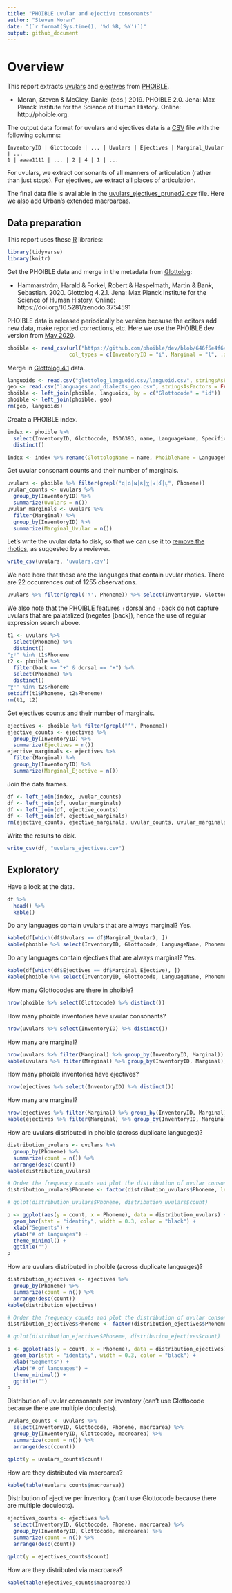 ```yaml
---
title: "PHOIBLE uvular and ejective consonants"
author: "Steven Moran"
date: "(`r format(Sys.time(), '%d %B, %Y')`)"
output: github_document
---
```


# Overview

This report extracts [uvulars](https://en.wikipedia.org/wiki/Uvular_consonant) and [ejectives](https://en.wikipedia.org/wiki/Ejective_consonant) from [PHOIBLE](https://phoible.org/).

* Moran, Steven & McCloy, Daniel (eds.) 2019. PHOIBLE 2.0. Jena: Max Planck Institute for the Science of Human History. Online: http://phoible.org.

The output data format for uvulars and ejectives data is a [CSV](https://en.wikipedia.org/wiki/Comma-separated_values) file with the following columns:

```
InventoryID | Glottocode | ... | Uvulars | Ejectives | Marginal_Uvular | ...
1 | aaaa1111 | ... | 2 | 4 | 1 | ...
```

For uvulars, we extract consonants of all manners of articulation (rather than just stops). For ejectives, we extract all places of articulation. 

The final data file is available in the [uvulars_ejectives_pruned2.csv](../Data/uvulars_ejectives_pruned2.csv) file. Here we also add Urban's extended macroareas.


## Data preparation

This report uses these [R](https://cran.r-project.org/) libraries:

```r
library(tidyverse)
library(knitr)
```

Get the PHOIBLE data and merge in the metadata from [Glottolog](https://glottolog.org/):

* Hammarström, Harald & Forkel, Robert & Haspelmath, Martin & Bank, Sebastian. 2020. Glottolog 4.2.1. Jena: Max Planck Institute for the Science of Human History. Online: https://doi.org/10.5281/zenodo.3754591

PHOIBLE data is released periodically be version because the editors add new data, make reported corrections, etc. Here we use the PHOIBLE dev version from [May 2020](https://github.com/phoible/dev/tree/646f5e4f64bfefb7868bf4a3b65bcd1da243976a).

```r
phoible <- read_csv(url("https://github.com/phoible/dev/blob/646f5e4f64bfefb7868bf4a3b65bcd1da243976a/data/phoible.csv?raw=true"), 
                    col_types = c(InventoryID = "i", Marginal = "l", .default = "c"))
```

Merge in [Glottolog 4.1](https://glottolog.org/meta/downloads) data.

```r
languoids <- read.csv("glottolog_languoid.csv/languoid.csv", stringsAsFactors = FALSE)
geo <- read.csv("languages_and_dialects_geo.csv", stringsAsFactors = FALSE)
phoible <- left_join(phoible, languoids, by = c("Glottocode" = "id"))
phoible <- left_join(phoible, geo)
rm(geo, languoids)
```

Create a PHOIBLE index.

```r
index <- phoible %>%
  select(InventoryID, Glottocode, ISO6393, name, LanguageName, SpecificDialect, Source, family_id, level, status, latitude, longitude, country_ids, macroarea) %>%
  distinct()

index <- index %>% rename(GlottologName = name, PhoibleName = LanguageName)
```

Get uvular consonant counts and their number of marginals.

```r
uvulars <- phoible %>% filter(grepl("q|ɢ|ɴ|ʀ|χ|ʁ|ʛ|ʟ̠", Phoneme))
uvular_counts <- uvulars %>%
  group_by(InventoryID) %>%
  summarize(Uvulars = n())
uvular_marginals <- uvulars %>%
  filter(Marginal) %>%
  group_by(InventoryID) %>%
  summarize(Marginal_Uvular = n())
```

Let's write the uvular data to disk, so that we can use it to [remove the rhotics](remove_uvular_rhotics.Rmd), as suggested by a reviewer.

```r
write_csv(uvulars, 'uvulars.csv')
```

We note here that these are the languages that contain uvular rhotics. There are 22 occurrences out of 1255 observations.

```r
uvulars %>% filter(grepl('ʀ', Phoneme)) %>% select(InventoryID, Glottocode, LanguageName, SpecificDialect, Phoneme, Allophones, Marginal) %>% kable()
```

We also note that the PHOIBLE features +dorsal and +back do not capture uvulars that are palatalized (negates [back]), hence the use of regular expression search above.

```r
t1 <- uvulars %>%
  select(Phoneme) %>%
  distinct()
"χʲ" %in% t1$Phoneme
t2 <- phoible %>%
  filter(back == "+" & dorsal == "+") %>%
  select(Phoneme) %>%
  distinct()
"χʲ" %in% t2$Phoneme
setdiff(t1$Phoneme, t2$Phoneme)
rm(t1, t2)
```

Get ejectives counts and their number of marginals.

```r
ejectives <- phoible %>% filter(grepl("ʼ", Phoneme))
ejective_counts <- ejectives %>%
  group_by(InventoryID) %>%
  summarize(Ejectives = n())
ejective_marginals <- ejectives %>%
  filter(Marginal) %>%
  group_by(InventoryID) %>%
  summarize(Marginal_Ejective = n())
```

Join the data frames.

```r
df <- left_join(index, uvular_counts)
df <- left_join(df, uvular_marginals)
df <- left_join(df, ejective_counts)
df <- left_join(df, ejective_marginals)
rm(ejective_counts, ejective_marginals, uvular_counts, uvular_marginals)
```

Write the results to disk.

```r
write_csv(df, "uvulars_ejectives.csv")
```

## Exploratory

Have a look at the data.

```r
df %>%
  head() %>%
  kable()
```

Do any languages contain uvulars that are always marginal? Yes.

```r
kable(df[which(df$Uvulars == df$Marginal_Uvular), ])
kable(phoible %>% select(InventoryID, Glottocode, LanguageName, Phoneme) %>% filter(InventoryID == 354) %>% filter(grepl("q|ɢ|ɴ|ʀ|χ|ʁ|ʛ|ʟ̠", Phoneme)))
```

Do any languages contain ejectives that are always marginal? Yes.

```r
kable(df[which(df$Ejectives == df$Marginal_Ejective), ])
kable(phoible %>% select(InventoryID, Glottocode, LanguageName, Phoneme) %>% filter(InventoryID == 1276) %>% filter(grepl("ʼ", Phoneme)))
```

How many Glottocodes are there in phoible?

```r
nrow(phoible %>% select(Glottocode) %>% distinct())
```

How many phoible inventories have uvular consonants?

```r
nrow(uvulars %>% select(InventoryID) %>% distinct())
```

How many are marginal?

```r
nrow(uvulars %>% filter(Marginal) %>% group_by(InventoryID, Marginal)) # 21 rows
kable(uvulars %>% filter(Marginal) %>% group_by(InventoryID, Marginal))
```

How many phoible inventories have ejectives?

```r
nrow(ejectives %>% select(InventoryID) %>% distinct())
```

How many are marginal?

```r
nrow(ejectives %>% filter(Marginal) %>% group_by(InventoryID, Marginal)) # 23 rows
kable(ejectives %>% filter(Marginal) %>% group_by(InventoryID, Marginal))
```

How are uvulars distributed in phoible (across duplicate languages)?

```r
distribution_uvulars <- uvulars %>%
  group_by(Phoneme) %>%
  summarize(count = n()) %>%
  arrange(desc(count))
kable(distribution_uvulars)

# Order the frequency counts and plot the distribution of uvular consonants in the sample
distribution_uvulars$Phoneme <- factor(distribution_uvulars$Phoneme, levels = distribution_uvulars$Phoneme[order(-distribution_uvulars$count)])

# qplot(distribution_uvulars$Phoneme, distribution_uvulars$count)

p <- ggplot(aes(y = count, x = Phoneme), data = distribution_uvulars) +
  geom_bar(stat = "identity", width = 0.3, color = "black") +
  xlab("Segments") +
  ylab("# of languages") +
  theme_minimal() +
  ggtitle("")
p
```

How are uvulars distributed in phoible (across duplicate languages)?

```r
distribution_ejectives <- ejectives %>%
  group_by(Phoneme) %>%
  summarize(count = n()) %>%
  arrange(desc(count))
kable(distribution_ejectives)

# Order the frequency counts and plot the distribution of uvular consonants in the sample
distribution_ejectives$Phoneme <- factor(distribution_ejectives$Phoneme, levels = distribution_ejectives$Phoneme[order(-distribution_ejectives$count)])

# qplot(distribution_ejectives$Phoneme, distribution_ejectives$count)

p <- ggplot(aes(y = count, x = Phoneme), data = distribution_ejectives) +
  geom_bar(stat = "identity", width = 0.3, color = "black") +
  xlab("Segments") +
  ylab("# of languages") +
  theme_minimal() +
  ggtitle("")
p
```

Distribution of uvular consonants per inventory (can't use Glottocode because there are multiple doculects).

```r
uvulars_counts <- uvulars %>%
  select(InventoryID, Glottocode, Phoneme, macroarea) %>%
  group_by(InventoryID, Glottocode, macroarea) %>%
  summarize(count = n()) %>%
  arrange(desc(count))

qplot(y = uvulars_counts$count)
```

How are they distributed via macroarea?

```r
kable(table(uvulars_counts$macroarea))
```

Distribution of ejective per inventory (can't use Glottocode because there are multiple doculects).

```r
ejectives_counts <- ejectives %>%
  select(InventoryID, Glottocode, Phoneme, macroarea) %>%
  group_by(InventoryID, Glottocode, macroarea) %>%
  summarize(count = n()) %>%
  arrange(desc(count))

qplot(y = ejectives_counts$count)
```

How are they distributed via macroarea?

```r
kable(table(ejectives_counts$macroarea))
```
